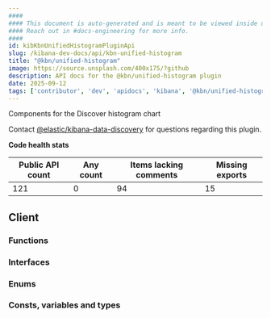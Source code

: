 ```yaml
---
####
#### This document is auto-generated and is meant to be viewed inside our experimental, new docs system.
#### Reach out in #docs-engineering for more info.
####
id: kibKbnUnifiedHistogramPluginApi
slug: /kibana-dev-docs/api/kbn-unified-histogram
title: "@kbn/unified-histogram"
image: https://source.unsplash.com/400x175/?github
description: API docs for the @kbn/unified-histogram plugin
date: 2025-09-12
tags: ['contributor', 'dev', 'apidocs', 'kibana', '@kbn/unified-histogram']
---
```


Components for the Discover histogram chart

Contact [@elastic/kibana-data-discovery](https://github.com/orgs/elastic/teams/kibana-data-discovery) for questions regarding this plugin.

**Code health stats**

| Public API count  | Any count | Items lacking comments | Missing exports |
|-------------------|-----------|------------------------|-----------------|
| 121 | 0 | 94 | 15 |

## Client

### Functions
<DocDefinitionList data={kbnUnifiedHistogramObj.client.functions}/>

### Interfaces
<DocDefinitionList data={kbnUnifiedHistogramObj.client.interfaces}/>

### Enums
<DocDefinitionList data={kbnUnifiedHistogramObj.client.enums}/>

### Consts, variables and types
<DocDefinitionList data={kbnUnifiedHistogramObj.client.misc}/>

